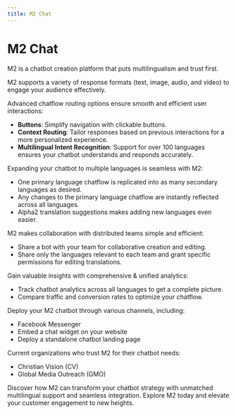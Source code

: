 ```yaml
---
title: M2 Chat
---
```


# M2 Chat

M2 is a chatbot creation platform that puts multilingualism and trust first.

M2 supports a variety of response formats (text, image, audio, and video) to engage your audience effectively.

Advanced chatflow routing options ensure smooth and efficient user interactions:
- **Buttons**: Simplify navigation with clickable buttons.
- **Context Routing**: Tailor responses based on previous interactions for a more personalized experience.
- **Multilingual Intent Recognition**: Support for over 100 languages ensures your chatbot understands and responds accurately.

Expanding your chatbot to multiple languages is seamless with M2:

- One primary language chatflow is replicated into as many secondary languages as desired.
- Any changes to the primary language chatflow are instantly reflected across all languages.
- Alpha2 translation suggestions makes adding new languages even easier.

M2 makes collaboration with distributed teams simple and efficient:

- Share a bot with your team for collaborative creation and editing.
- Share only the languages relevant to each team and grant specific permissions for editing translations.

Gain valuable insights with comprehensive & unified analytics:

- Track chatbot analytics across all languages to get a complete picture.
- Compare traffic and conversion rates to optimize your chatflow.

Deploy your M2 chatbot through various channels, including:

- Facebook Messenger
- Embed a chat widget on your website 
- Deploy a standalone chatbot landing page 

Current organizations who trust M2 for their chatbot needs:

- Christian Vision (CV)
- Global Media Outreach (GMO)

Discover how M2 can transform your chatbot strategy with unmatched multilingual support and seamless integration. 
Explore M2 today and elevate your customer engagement to new heights.



